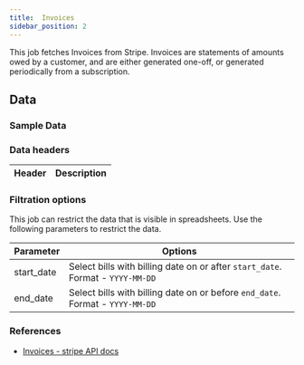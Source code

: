 ```yaml
---
title:  Invoices
sidebar_position: 2
---
```


This job fetches Invoices from Stripe. Invoices are statements of amounts owed by a customer, and are either generated one-off, or generated periodically from a subscription.

<AddJob
  template="gsheet_stripe_invoices" 
/>

## Data

### Sample Data

<Gsheet
  src="https://docs.google.com/spreadsheets/d/1yiCWVI4oGzIPUBR2Emm2YJGfpisbRnxShpuFw1MVqzE/edit#gid=2122264821"
/>


### Data headers 

| Header           | Description                                              |
|------------------|----------------------------------------------------------|




### Filtration options 

This job can restrict the data that is visible in spreadsheets. Use the following parameters to restrict the data.

| Parameter | Options |
|----|----|
| start_date | Select bills with billing date on or after `start_date`. Format - `YYYY-MM-DD` |
| end_date | Select bills with billing date on or before `end_date`. Format - `YYYY-MM-DD` |


### References
- [Invoices - stripe API docs](https://docs.stripe.com/api/invoices)